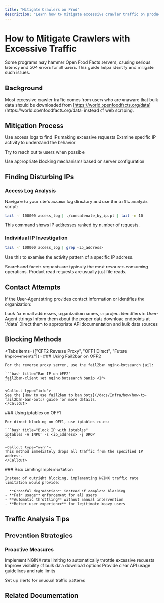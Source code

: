 ```yaml
---
title: "Mitigate Crawlers on Prod"
description: "Learn how to mitigate excessive crawler traffic on production servers. This guide covers identifying problematic IPs, warning users, blacklisting IPs using fail2ban and iptables, and suggests implementing NGINX traffic rate limiting for better performance."
---
```



# How to Mitigate Crawlers with Excessive Traffic

<Callout type="warn">
  Some programs may hammer Open Food Facts servers, causing serious latency and
  504 errors for all users. This guide helps identify and mitigate such issues.
</Callout>

## Background

<Card title="Common Scenario" description="Understanding the typical crawler problem">

Most excessive crawler traffic comes from users who are unaware that bulk data should be downloaded from [https://world.openfoodfacts.org/data](https://world.openfoodfacts.org/data) instead of web scraping.

</Card>

## Mitigation Process

<Steps>
  <Step title="Identify Problematic IPs">
    Use access logs to find IPs making excessive requests
  </Step>

  <Step title="Analyze Traffic Patterns">
    Examine specific IP activity to understand the behavior
  </Step>

  <Step title="Attempt Contact">Try to reach out to users when possible</Step>

  <Step title="Implement Blocking">
    Use appropriate blocking mechanisms based on server configuration
  </Step>
</Steps>

## Finding Disturbing IPs

### Access Log Analysis

Navigate to your site's access log directory and use the traffic analysis script:

```bash title="Find Top Request IPs"
tail -n 100000 access_log | ./concatenate_by_ip.pl | tail -n 10
```

This command shows IP addresses ranked by number of requests.

### Individual IP Investigation

```bash title="Analyze Specific IP Activity"
tail -n 100000 access_log | grep <ip_address>
```

Use this to examine the activity pattern of a specific IP address.

<Callout type="info">
  Search and facets requests are typically the most resource-consuming
  operations. Product read requests are usually just file reads.
</Callout>

## Contact Attempts

If the User-Agent string provides contact information or identifies the organization:

<Steps>
  <Step title="Identify Contact">
    Look for email addresses, organization names, or project identifiers in
    User-Agent strings
  </Step>

  <Step title="Educational Approach">
    Inform them about the proper data download endpoints at `/data`
  </Step>

  <Step title="Provide Alternatives">
    Direct them to appropriate API documentation and bulk data sources
  </Step>
</Steps>

## Blocking Methods

<Tabs items={["OFF2 Reverse Proxy", "OFF1 Direct", "Future Improvements"]}>
  <Tab value="OFF2 Reverse Proxy">
    ### Using Fail2ban on OFF2
    
    For the reverse proxy server, use the fail2ban nginx-botsearch jail:
    
    ```bash title="Ban IP on OFF2"
    fail2ban-client set nginx-botsearch banip <IP>
    ```
    
    <Callout type="info">
    See the [How to use fail2ban to ban bots](/docs/Infra/how/how-to-fail2ban-ban-bots) guide for more details.
    </Callout>
  </Tab>
  
  <Tab value="OFF1 Direct">
    ### Using iptables on OFF1
    
    For direct blocking on OFF1, use iptables rules:
    
    ```bash title="Block IP with iptables"
    iptables -A INPUT -s <ip_address> -j DROP
    ```
    
    <Callout type="warn">
    This method immediately drops all traffic from the specified IP address.
    </Callout>
  </Tab>
  
  <Tab value="Future Improvements">
    ### Rate Limiting Implementation
    
    Instead of outright blocking, implementing NGINX traffic rate limitation would provide:
    
    - **Graceful degradation** instead of complete blocking
    - **Fair usage** enforcement for all users
    - **Automatic throttling** without manual intervention
    - **Better user experience** for legitimate heavy users
  </Tab>
</Tabs>

## Traffic Analysis Tips

<Cards>
  <Card
    title="High-Impact Requests"
    description="Search and facet operations consume most resources"
  />
  <Card
    title="Low-Impact Requests"
    description="Product page views are typically just file reads"
  />
  <Card
    title="Pattern Recognition"
    description="Look for repeated patterns in request URLs"
  />
  <Card
    title="User-Agent Analysis"
    description="Check for bot identification or contact information"
  />
</Cards>

## Prevention Strategies

### Proactive Measures

<Steps>
  <Step title="Rate Limiting">
    Implement NGINX rate limiting to automatically throttle excessive requests
  </Step>

  <Step title="Documentation">
    Improve visibility of bulk data download options
  </Step>

  <Step title="API Guidelines">
    Provide clear API usage guidelines and rate limits
  </Step>

  <Step title="Monitoring">Set up alerts for unusual traffic patterns</Step>
</Steps>

## Related Documentation

<Cards>
  <Card
    title="Fail2ban Bot Blocking"
    description="Detailed guide on using fail2ban to manage bot traffic"
    href="/docs/Infra/how/how-to-fail2ban-ban-bots"
  />
  <Card
    title="Data Downloads"
    description="Official bulk data download location"
    href="https://world.openfoodfacts.org/data"
  />
</Cards>

